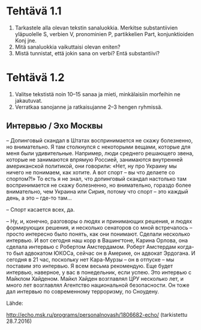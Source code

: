 Tehtävä 1.1
===========

1. Tarkastele alla olevan tekstin sanaluokkia. Merkitse substantiivien yläpuolelle S,
verbien V, pronominien P, partikkelien Part, konjunktioiden Konj jne.
2. Mitä sanaluokkia vaikuttaisi olevan eniten?
3. Mistä tunnistat, että jokin sana on verbi? Entä substantiivi?

Tehtävä 1.2
===========

1. Valitse tekstistä noin 10--15 sanaa ja mieti, minkälaisiin morfeihin ne jakautuvat. 
2. Verratkaa sanojanne ja ratkaisujanne 2--3 hengen ryhmissä.


Интервью / Эхо Москвы
---------------------


-- Допинговый скандал в Штатах воспринимается не скажу болезненно, но
внимательно. Я там столкнулся с некоторыми вещами, которые для меня были
удивительные. Например, люди среднего решающего звена, которые не занимаются
впрямую Россией, занимаются внутренней американской политикой, они говорили:
«Нет, ну про Украину мы ничего не понимаем, как хотите. А вот спорт – вы что
делаете со спортом?!» То есть я не знал, что допинговый скандал настолько там
воспринимается не скажу болезненно, но внимательно, гораздо более внимательно,
чем Украина или Сирия, потому что спорт – это каждый день, а это – где-то там…


-- Спорт касается всех, да.


-- Ну, и, конечно, разговоры о людях и принимающих решения, и людях формирующих
решения, и несколько сенаторов со мной встречалось – просто интересно было
понять, как они понимают. Сделали несколько интервью. И вот сегодня наш корр
в Вашингтоне, Карина Орлова, она сделала интервью с Робертом Амстердамом.
Роберт Амстердам когда-то был адвокатом ЮКОСа, сейчас он в Америке, он адвокат
Эрдогана. И сегодня в 21 час, поскольку нет Кара-Мурзы – он в отпуске – мы
поставим это интервью. Я всем весьма рекомендую. Еще будет интервью, наверное,
у вас в понедельник, если успею. Это интервью с Майклом Хайденом. Майкл Хайден
возглавлял ЦРУ несколько лет, и много лет возглавлял Агентство национальной
безопасности. Он тоже дал интервью по современному терроризму, по Сноудену.


Lähde:

[http://echo.msk.ru/programs/personalnovash/1806682-echo/](http://echo.msk.ru/programs/personalnovash/1806682-echo/) (tarkistettu 28.7.2016)
